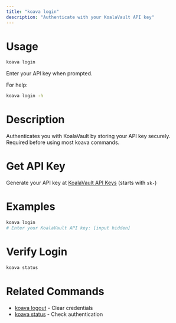 ```yaml
---
title: "koava login"
description: "Authenticate with your KoalaVault API key"
---
```


# Usage

```bash
koava login
```

Enter your API key when prompted.

For help:
```bash
koava login -h
```

# Description

Authenticates you with KoalaVault by storing your API key securely. Required before using most koava commands.

# Get API Key

Generate your API key at [KoalaVault API Keys](https://www.koalavault.ai/api-keys) (starts with `sk-`)

# Examples

```bash
koava login
# Enter your KoalaVault API key: [input hidden]
```

# Verify Login

```bash
koava status
```

# Related Commands

- [koava logout](/koava/logout) - Clear credentials
- [koava status](/koava/status) - Check authentication


